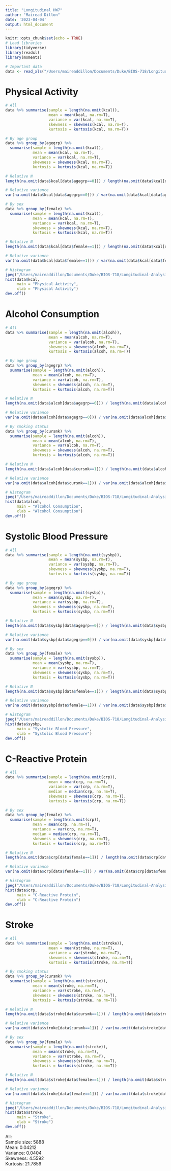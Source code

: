 ```yaml
---
title: "Longitudinal HW7"
author: "Mairead Dillon"
date: '2023-04-04'
output: html_document
---
```


```r
knitr::opts_chunk$set(echo = TRUE)
# Load libraries
library(tidyverse)
library(readxl)
library(moments)

# Important data
data <- read_xls("/Users/maireaddillon/Documents/Duke/BIOS-718/Longitudinal-Analysis/HW7/LargePubHlthDataset.xls")
```
     
# Physical Activity
```r
# All
data %>% summarise(sample = length(na.omit(kcal)),
                   mean = mean(kcal, na.rm=T),
                   variance = var(kcal, na.rm=T),
                   skewness = skewness(kcal, na.rm=T),
                   kurtosis = kurtosis(kcal, na.rm=T))

# By age group
data %>% group_by(agegrp) %>% 
  summarise(sample = length(na.omit(kcal)),
            mean = mean(kcal, na.rm=T),
            variance = var(kcal, na.rm=T),
            skewness = skewness(kcal, na.rm=T),
            kurtosis = kurtosis(kcal, na.rm=T))

# Relative N
length(na.omit(data$kcal[data$agegrp==0])) / length(na.omit(data$kcal[data$agegrp==1]))

# Relative variance
var(na.omit(data$kcal[data$agegrp==0])) / var(na.omit(data$kcal[data$agegrp==1]))

# By sex
data %>% group_by(female) %>% 
  summarise(sample = length(na.omit(kcal)),
            mean = mean(kcal, na.rm=T),
            variance = var(kcal, na.rm=T),
            skewness = skewness(kcal, na.rm=T),
            kurtosis = kurtosis(kcal, na.rm=T))

# Relative N
length(na.omit(data$kcal[data$female==1])) / length(na.omit(data$kcal[data$female==0]))

# Relative variance
var(na.omit(data$kcal[data$female==1])) / var(na.omit(data$kcal[data$female==0]))

# Histogram
jpeg("/Users/maireaddillon/Documents/Duke/BIOS-718/Longitudinal-Analysis/HW7/physical_activity.jpg", quality = 100)
hist(data$kcal,
     main = "Physical Activity",
     xlab = "Physical Activity")
dev.off()
```
     
# Alcohol Consumption
```r
# All
data %>% summarise(sample = length(na.omit(alcoh)),
                   mean = mean(alcoh, na.rm=T),
                   variance = var(alcoh, na.rm=T),
                   skewness = skewness(alcoh, na.rm=T),
                   kurtosis = kurtosis(alcoh, na.rm=T))

# By age group
data %>% group_by(agegrp) %>% 
  summarise(sample = length(na.omit(alcoh)),
            mean = mean(alcoh, na.rm=T),
            variance = var(alcoh, na.rm=T),
            skewness = skewness(alcoh, na.rm=T),
            kurtosis = kurtosis(alcoh, na.rm=T))

# Relative N
length(na.omit(data$alcoh[data$agegrp==0])) / length(na.omit(data$alcoh[data$agegrp==1]))

# Relative variance
var(na.omit(data$alcoh[data$agegrp==0])) / var(na.omit(data$alcoh[data$agegrp==1]))

# By smoking status
data %>% group_by(cursmk) %>% 
  summarise(sample = length(na.omit(alcoh)),
            mean = mean(alcoh, na.rm=T),
            variance = var(alcoh, na.rm=T),
            skewness = skewness(alcoh, na.rm=T),
            kurtosis = kurtosis(alcoh, na.rm=T))

# Relative N
length(na.omit(data$alcoh[data$cursmk==1])) / length(na.omit(data$alcoh[data$cursmk==0]))

# Relative variance
var(na.omit(data$alcoh[data$cursmk==1])) / var(na.omit(data$alcoh[data$cursmk==0]))

# Histogram
jpeg("/Users/maireaddillon/Documents/Duke/BIOS-718/Longitudinal-Analysis/HW7/alcohol_consumption.jpg", quality = 100)
hist(data$alcoh,
     main = "Alcohol Consumption",
     xlab = "Alcohol Consumption")
dev.off()
```
        
# Systolic Blood Pressure
```r
# All
data %>% summarise(sample = length(na.omit(sysbp)),
                   mean = mean(sysbp, na.rm=T),
                   variance = var(sysbp, na.rm=T),
                   skewness = skewness(sysbp, na.rm=T),
                   kurtosis = kurtosis(sysbp, na.rm=T))

# By age group
data %>% group_by(agegrp) %>% 
  summarise(sample = length(na.omit(sysbp)),
            mean = mean(sysbp, na.rm=T),
            variance = var(sysbp, na.rm=T),
            skewness = skewness(sysbp, na.rm=T),
            kurtosis = kurtosis(sysbp, na.rm=T))

# Relative N
length(na.omit(data$sysbp[data$agegrp==0])) / length(na.omit(data$sysbp[data$agegrp==1]))

# Relative variance
var(na.omit(data$sysbp[data$agegrp==0])) / var(na.omit(data$sysbp[data$agegrp==1]))

# By sex
data %>% group_by(female) %>% 
  summarise(sample = length(na.omit(sysbp)),
            mean = mean(sysbp, na.rm=T),
            variance = var(sysbp, na.rm=T),
            skewness = skewness(sysbp, na.rm=T),
            kurtosis = kurtosis(sysbp, na.rm=T))

# Relative N
length(na.omit(data$sysbp[data$female==1])) / length(na.omit(data$sysbp[data$female==0]))

# Relative variance
var(na.omit(data$sysbp[data$female==1])) / var(na.omit(data$sysbp[data$female==0]))

# Histogram
jpeg("/Users/maireaddillon/Documents/Duke/BIOS-718/Longitudinal-Analysis/HW7/SBP.jpg", quality = 100)
hist(data$sysbp,
     main = "Systolic Blood Pressure",
     xlab = "Systolic Blood Pressure")
dev.off()
```
      
# C-Reactive Protein
```r
# All
data %>% summarise(sample = length(na.omit(crp)),
                   mean = mean(crp, na.rm=T),
                   variance = var(crp, na.rm=T),
                   median = median(crp, na.rm=T),
                   skewness = skewness(crp, na.rm=T),
                   kurtosis = kurtosis(crp, na.rm=T))

# By sex
data %>% group_by(female) %>%
  summarise(sample = length(na.omit(crp)),
            mean = mean(crp, na.rm=T),
            variance = var(crp, na.rm=T),
            median = median(crp, na.rm=T),
            skewness = skewness(crp, na.rm=T),
            kurtosis = kurtosis(crp, na.rm=T))

# Relative N
length(na.omit(data$crp[data$female==1])) / length(na.omit(data$crp[data$female==0]))

# Relative variance
var(na.omit(data$crp[data$female==1])) / var(na.omit(data$crp[data$female==0]))

# Histogram
jpeg("/Users/maireaddillon/Documents/Duke/BIOS-718/Longitudinal-Analysis/HW7/CRP.jpg", quality = 100)
hist(data$crp,
     main = "C-Reactive Protein",
     xlab = "C-Reactive Protein")
dev.off()
```

        
# Stroke
```r
# All
data %>% summarise(sample = length(na.omit(stroke)),
                   mean = mean(stroke, na.rm=T),
                   variance = var(stroke, na.rm=T),
                   skewness = skewness(stroke, na.rm=T),
                   kurtosis = kurtosis(stroke, na.rm=T))

# By smoking status
data %>% group_by(cursmk) %>% 
  summarise(sample = length(na.omit(stroke)),
            mean = mean(stroke, na.rm=T),
            variance = var(stroke, na.rm=T),
            skewness = skewness(stroke, na.rm=T),
            kurtosis = kurtosis(stroke, na.rm=T))

# Relative N
length(na.omit(data$stroke[data$cursmk==1])) / length(na.omit(data$stroke[data$cursmk==0]))

# Relative variance
var(na.omit(data$stroke[data$cursmk==1])) / var(na.omit(data$stroke[data$cursmk==0]))

# By sex
data %>% group_by(female) %>% 
  summarise(sample = length(na.omit(stroke)),
            mean = mean(stroke, na.rm=T),
            variance = var(stroke, na.rm=T),
            skewness = skewness(stroke, na.rm=T),
            kurtosis = kurtosis(stroke, na.rm=T))

# Relative N
length(na.omit(data$stroke[data$female==1])) / length(na.omit(data$stroke[data$female==0]))

# Relative variance
var(na.omit(data$stroke[data$female==1])) / var(na.omit(data$stroke[data$female==0]))

# Histogram
jpeg("/Users/maireaddillon/Documents/Duke/BIOS-718/Longitudinal-Analysis/HW7/stroke.jpg", quality = 100)
hist(data$stroke,
     main = "Stroke",
     xlab = "Stroke")
dev.off()
```
All:   
Sample size: 5888    
Mean: 0.04212    
Variance: 0.0404     
Skewness: 4.5592    
Kurtosis: 21.7859    

        